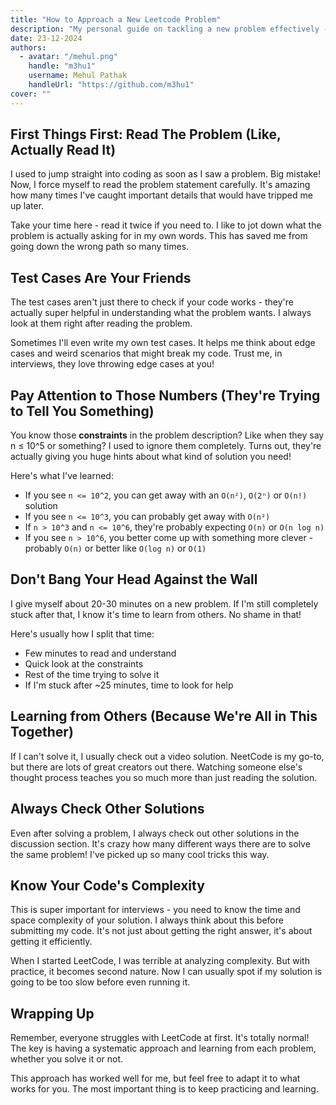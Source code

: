 ```yaml
---
title: "How to Approach a New Leetcode Problem"
description: "My personal guide on tackling a new problem effectively - from reading the problem to analyzing solutions. Here's what I've learned from grinding hundreds of problems."
date: 23-12-2024
authors:
  - avatar: "/mehul.png"
    handle: "m3hu1"
    username: Mehul Pathak
    handleUrl: "https://github.com/m3hu1"
cover: ""
---
```


## First Things First: Read The Problem (Like, Actually Read It)

I used to jump straight into coding as soon as I saw a problem. Big mistake! Now, I force myself to read the problem statement carefully. It's amazing how many times I've caught important details that would have tripped me up later.

Take your time here - read it twice if you need to. I like to jot down what the problem is actually asking for in my own words. This has saved me from going down the wrong path so many times.

## Test Cases Are Your Friends

The test cases aren't just there to check if your code works - they're actually super helpful in understanding what the problem wants. I always look at them right after reading the problem.

Sometimes I'll even write my own test cases. It helps me think about edge cases and weird scenarios that might break my code. Trust me, in interviews, they love throwing edge cases at you!

## Pay Attention to Those Numbers (They're Trying to Tell You Something)

You know those **constraints** in the problem description? Like when they say n ≤ 10^5 or something? I used to ignore them completely. Turns out, they're actually giving you huge hints about what kind of solution you need!

Here's what I've learned:
- If you see `n <= 10^2`, you can get away with an `O(n²)`, `O(2ⁿ)` or `O(n!)` solution
- If you see `n <= 10^3`, you can probably get away with `O(n²)`
- If `n > 10^3` and `n <= 10^6`, they're probably expecting `O(n)` or `O(n log n)`
- If you see `n > 10^6`, you better come up with something more clever - probably `O(n)` or better like `O(log n)` or `O(1)`

## Don't Bang Your Head Against the Wall

I give myself about 20-30 minutes on a new problem. If I'm still completely stuck after that, I know it's time to learn from others. No shame in that!

Here's usually how I split that time:
- Few minutes to read and understand
- Quick look at the constraints
- Rest of the time trying to solve it
- If I'm stuck after ~25 minutes, time to look for help

## Learning from Others (Because We're All in This Together)

If I can't solve it, I usually check out a video solution. NeetCode is my go-to, but there are lots of great creators out there. Watching someone else's thought process teaches you so much more than just reading the solution.

## Always Check Other Solutions

Even after solving a problem, I always check out other solutions in the discussion section. It's crazy how many different ways there are to solve the same problem! I've picked up so many cool tricks this way.

## Know Your Code's Complexity

This is super important for interviews - you need to know the time and space complexity of your solution. I always think about this before submitting my code. It's not just about getting the right answer, it's about getting it efficiently.

When I started LeetCode, I was terrible at analyzing complexity. But with practice, it becomes second nature. Now I can usually spot if my solution is going to be too slow before even running it.

## Wrapping Up

Remember, everyone struggles with LeetCode at first. It's totally normal! The key is having a systematic approach and learning from each problem, whether you solve it or not.

This approach has worked well for me, but feel free to adapt it to what works for you. The most important thing is to keep practicing and learning.

